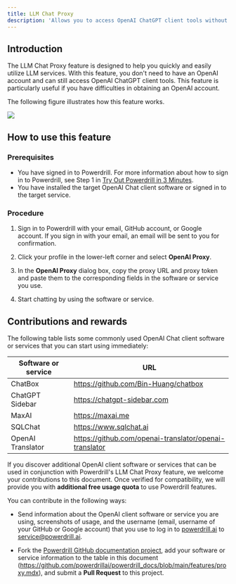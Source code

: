 ```yaml
---
title: LLM Chat Proxy
description: 'Allows you to access OpenAI ChatGPT client tools without an OpenAI account'
---
```


## Introduction

The LLM Chat Proxy feature is designed to help you quickly and easily utilize LLM services. With this feature, you don't need to have an OpenAI account and can still access OpenAI ChatGPT client tools. This feature is particularly useful if you have difficulties in obtaining an OpenAI account. 

The following figure illustrates how this feature works.

<Frame>
  <img src="/images/proxy.drawio.png" style={{ borderRadius: '0.5rem' }} />
</Frame>


## How to use this feature

### Prerequisites

- You have signed in to Powerdrill. 
    For more information about how to sign in to Powerdrill, see Step 1 in [Try Out Powerdrill in 3 Minutes](/quick-start#step-1-sign-in-to-powerdrill).
- You have installed the target OpenAI Chat client software or signed in to the target service. 

### Procedure

1. Sign in to Powerdrill with your email, GitHub account, or Google account.
    If you sign in with your email, an email will be sent to you for confirmation.

2. Click your profile in the lower-left corner and select **OpenAI Proxy**.

3. In the **OpenAI Proxy** dialog box, copy the proxy URL and proxy token and paste them to the corresponding fields in the software or service you use.

4. Start chatting by using the software or service.



## Contributions and rewards

The following table lists some commonly used OpenAI Chat client software or services that you can start using immediately:

| Software or service | URL |
| ------- | ------- |
| ChatBox | https://github.com/Bin-Huang/chatbox |
| ChatGPT Sidebar | https://chatgpt-sidebar.com |
| MaxAI | https://maxai.me |
| SQLChat | https://www.sqlchat.ai |
| OpenAI Translator | https://github.com/openai-translator/openai-translator |

If you discover additional OpenAI client software or services that can be used in conjunction with Powerdrill's LLM Chat Proxy feature, we welcome your contributions to this document. Once verified for compatibility, we will provide you with **additional free usage quota** to use Powerdrill features.

You can contribute in the following ways:

* Send information about the OpenAI client software or service you are using, screenshots of usage, and the username (email, username of your GitHub or Google account) that you use to log in to [powerdrill.ai](https://powerdrill.ai/) to service@powerdrill.ai.

* Fork the [Powerdrill GitHub documentation project](https://github.com/powerdrillai/powerdrill_docs), add your software or service information to the table in this document (https://github.com/powerdrillai/powerdrill_docs/blob/main/features/proxy.mdx), and submit a **Pull Request** to this project.